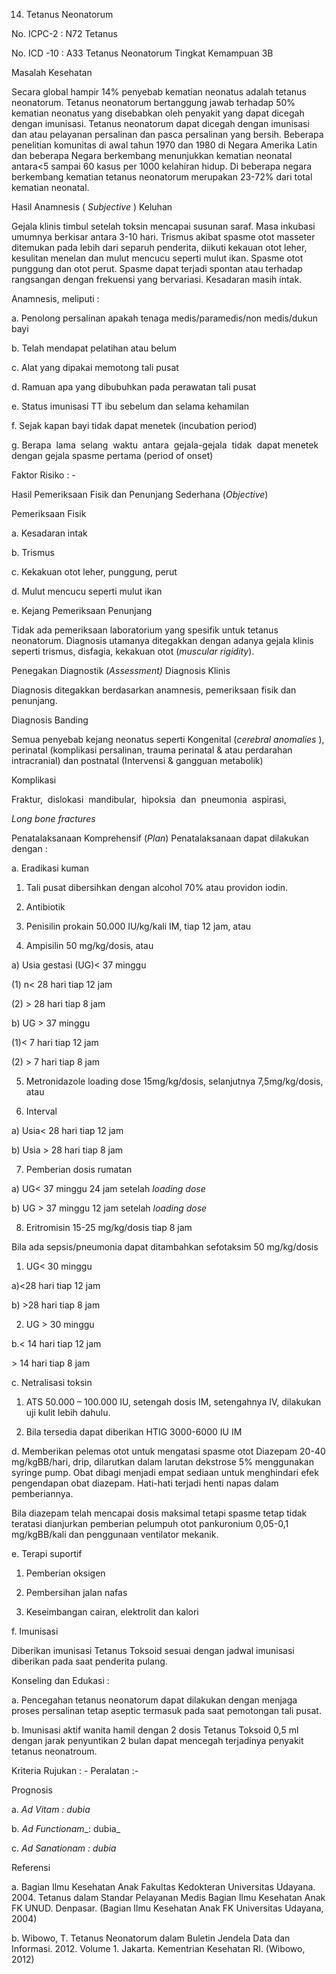 
14. Tetanus Neonatorum

No. ICPC-2 : N72 Tetanus

No. ICD -10 : A33 Tetanus Neonatorum Tingkat Kemampuan 3B

Masalah Kesehatan

Secara global hampir 14% penyebab kematian neonatus adalah tetanus neonatorum. Tetanus neonatorum bertanggung jawab terhadap 50% kematian neonatus yang disebabkan oleh penyakit yang dapat dicegah dengan imunisasi. Tetanus neonatorum dapat dicegah dengan imunisasi dan atau pelayanan persalinan dan pasca persalinan yang bersih. Beberapa penelitian komunitas di awal tahun 1970 dan 1980 di Negara Amerika Latin dan beberapa Negara berkembang menunjukkan kematian neonatal antara\<5 sampai 60 kasus per 1000 kelahiran hidup. Di beberapa negara berkembang kematian tetanus neonatorum merupakan 23-72% dari total kematian neonatal.

Hasil Anamnesis ( _Subjective_ ) Keluhan

Gejala klinis timbul setelah toksin mencapai susunan saraf. Masa inkubasi umumnya berkisar antara 3-10 hari. Trismus akibat spasme otot masseter ditemukan pada lebih dari separuh penderita, diikuti kekauan otot leher, kesulitan menelan dan mulut mencucu seperti mulut ikan. Spasme otot punggung dan otot perut. Spasme dapat terjadi spontan atau terhadap rangsangan dengan frekuensi yang bervariasi. Kesadaran masih intak.

Anamnesis, meliputi :

a. Penolong persalinan apakah tenaga medis/paramedis/non medis/dukun bayi

b. Telah mendapat pelatihan atau belum

 

c. Alat yang dipakai memotong tali pusat

d. Ramuan apa yang dibubuhkan pada perawatan tali pusat

e. Status imunisasi TT ibu sebelum dan selama kehamilan

f. Sejak kapan bayi tidak dapat menetek (incubation period)

g. Berapa  lama  selang  waktu  antara  gejala-gejala  tidak  dapat menetek dengan gejala spasme pertama (period of onset)

Faktor Risiko : -

Hasil Pemeriksaan Fisik dan Penunjang Sederhana (_Objective_)

Pemeriksaan Fisik

a. Kesadaran intak

b. Trismus

c. Kekakuan otot leher, punggung, perut

d. Mulut mencucu seperti mulut ikan

e. Kejang Pemeriksaan Penunjang

Tidak ada pemeriksaan laboratorium yang spesifik untuk tetanus neonatorum. Diagnosis utamanya ditegakkan dengan adanya gejala klinis seperti trismus, disfagia, kekakuan otot (_muscular rigidity_).

Penegakan Diagnostik (_Assessment)_ Diagnosis Klinis

Diagnosis ditegakkan berdasarkan anamnesis, pemeriksaan fisik dan penunjang.

Diagnosis Banding

Semua penyebab kejang neonatus seperti Kongenital (_cerebral anomalies_ ), perinatal (komplikasi persalinan, trauma perinatal & atau perdarahan intracranial) dan postnatal (Intervensi & gangguan metabolik)

Komplikasi

Fraktur,  dislokasi  mandibular,  hipoksia  dan  pneumonia  aspirasi,

_Long bone fractures_

Penatalaksanaan Komprehensif (_Plan_) Penatalaksanaan dapat dilakukan dengan :

a. Eradikasi kuman

 

1) Tali pusat dibersihkan dengan alcohol 70% atau providon iodin.

2) Antibiotik

3) Penisilin prokain 50.000 IU/kg/kali IM, tiap 12 jam, atau

4) Ampisilin 50 mg/kg/dosis, atau

a) Usia gestasi (UG)\< 37 minggu

(1) n< 28 hari tiap 12 jam

(2) > 28 hari tiap 8 jam

b) UG \> 37 minggu

(1)\< 7 hari tiap 12 jam

(2) > 7 hari tiap 8 jam

5) Metronidazole loading dose 15mg/kg/dosis, selanjutnya 7,5mg/kg/dosis, atau

6) Interval

a) Usia\< 28 hari tiap 12 jam

b) Usia > 28 hari tiap 8 jam

7) Pemberian dosis rumatan

a) UG\< 37 minggu 24 jam setelah _loading dose_

b) UG \> 37 minggu 12 jam setelah _loading dose_

8) Eritromisin 15-25 mg/kg/dosis tiap 8 jam

Bila ada sepsis/pneumonia dapat ditambahkan sefotaksim 50 mg/kg/dosis

1) UG\< 30 minggu

a)\<28 hari tiap 12 jam

b) >28 hari tiap 8 jam

2) UG \> 30 minggu

b.\< 14 hari tiap 12 jam

\> 14 hari tiap 8 jam

c. Netralisasi toksin

1) ATS 50.000 – 100.000 IU, setengah dosis IM, setengahnya IV, dilakukan uji kulit lebih dahulu.

2) Bila tersedia dapat diberikan HTIG 3000-6000 IU IM

d. Memberikan pelemas otot untuk mengatasi spasme otot Diazepam 20-40 mg/kgBB/hari, drip, dilarutkan dalam larutan dekstrose 5% menggunakan syringe pump. Obat dibagi menjadi empat sediaan untuk menghindari efek pengendapan obat diazepam. Hati-hati terjadi henti napas dalam pemberiannya.

 

Bila diazepam telah mencapai dosis maksimal tetapi spasme tetap tidak teratasi dianjurkan pemberian pelumpuh otot pankuronium 0,05-0,1 mg/kgBB/kali dan penggunaan ventilator mekanik.

e. Terapi suportif

1) Pemberian oksigen

2) Pembersihan jalan nafas

3) Keseimbangan cairan, elektrolit dan kalori

f. Imunisasi

Diberikan imunisasi Tetanus Toksoid sesuai dengan jadwal imunisasi diberikan pada saat penderita pulang.

Konseling dan Edukasi :

a. Pencegahan tetanus neonatorum dapat dilakukan dengan menjaga proses persalinan tetap aseptic termasuk pada saat pemotongan tali pusat.

b. Imunisasi aktif wanita hamil dengan 2 dosis Tetanus Toksoid 0,5 ml dengan jarak penyuntikan 2 bulan dapat mencegah terjadinya penyakit tetanus neonatroum.

Kriteria Rujukan : - Peralatan :-

Prognosis

a. _Ad Vitam_ _: dubia_

b. _Ad Functionam__: dubia_

c. _Ad Sanationam : dubia_

Referensi

a. Bagian Ilmu Kesehatan Anak Fakultas Kedokteran Universitas Udayana. 2004. Tetanus dalam Standar Pelayanan Medis Bagian Ilmu Kesehatan Anak FK UNUD. Denpasar. (Bagian Ilmu Kesehatan Anak FK Universitas Udayana, 2004)

b. Wibowo, T. Tetanus Neonatorum dalam Buletin Jendela Data dan Informasi. 2012. Volume 1. Jakarta. Kementrian Kesehatan RI. (Wibowo, 2012)

 